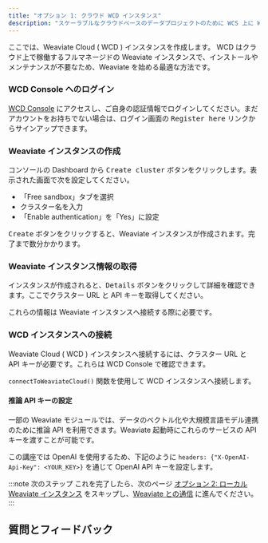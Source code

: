 ```yaml
---
title: "オプション 1: クラウド WCD インスタンス"
description: "スケーラブルなクラウドベースのデータプロジェクトのために WCS 上に Weaviate インスタンスを作成します。"
---
```



ここでは、Weaviate Cloud ( WCD ) インスタンスを作成します。 WCD はクラウド上で稼働するフルマネージドの Weaviate インスタンスで、インストールやメンテナンスが不要なため、Weaviate を始める最適な方法です。  

### <i class="fa-solid fa-chalkboard"></i> WCD Console へのログイン

[WCD Console](https://console.weaviate.cloud/) にアクセスし、ご自身の認証情報でログインしてください。まだアカウントをお持ちでない場合は、ログイン画面の <kbd>Register here</kbd> リンクからサインアップできます。

### <i class="fa-solid fa-chalkboard"></i> Weaviate インスタンスの作成

コンソールの Dashboard から <kbd>Create cluster</kbd> ボタンをクリックします。表示された画面で次を設定してください。

- 「Free sandbox」タブを選択  
- クラスター名を入力  
- 「Enable authentication」を「Yes」に設定  

<kbd>Create</kbd> ボタンをクリックすると、Weaviate インスタンスが作成されます。完了まで数分かかります。

### <i class="fa-solid fa-chalkboard"></i> Weaviate インスタンス情報の取得

インスタンスが作成されると、<kbd>Details</kbd> ボタンをクリックして詳細を確認できます。ここでクラスター URL と API キーを取得してください。

これらの情報は Weaviate インスタンスへ接続する際に必要です。

### <i class="fa-solid fa-code"></i> WCD インスタンスへの接続

Weaviate Cloud ( WCD ) インスタンスへ接続するには、クラスター URL と API キーが必要です。これらは WCD Console で確認できます。

`connectToWeaviateCloud()` 関数を使用して WCD インスタンスへ接続します。

<FilteredTextBlock
  text={TSCode}
  startMarker="// WCDInstantiation"
  endMarker="// END WCDInstantiation"
  language="ts"
/>

#### 推論 API キーの設定

一部の Weaviate モジュールでは、データのベクトル化や大規模言語モデル連携のために推論 API を利用できます。Weaviate 起動時にこれらのサービスの API キーを渡すことが可能です。

この講座では OpenAI を使用するため、下記のように `headers: {"X-OpenAI-Api-Key": <YOUR_KEY>}` を通じて OpenAI API キーを設定します。

<FilteredTextBlock
  text={TSCode}
  startMarker="// WCDAPIKeyInstantiation"
  endMarker="// END WCDAPIKeyInstantiation"
  language="ts"
/>

:::note 次のステップ
これを完了したら、次のページ [オプション 2: ローカル Weaviate インスタンス](./20_create_docker.mdx) をスキップし、[Weaviate との通信](../30_communicate.mdx) に進んでください。
:::

## 質問とフィードバック


<DocsFeedback/>